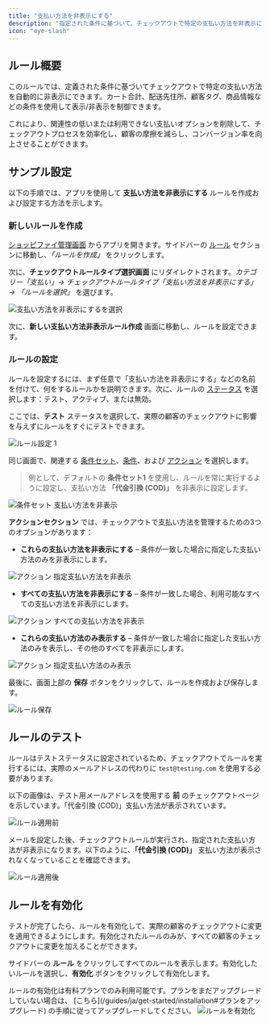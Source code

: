```yaml
---
title: "支払い方法を非表示にする"
description: "指定された条件に基づいて、チェックアウトで特定の支払い方法を非表示にします。"
icon: "eye-slash"
---
```


## ルール概要

このルールでは、定義された条件に基づいてチェックアウトで特定の支払い方法を自動的に非表示にできます。カート合計、配送先住所、顧客タグ、商品情報などの条件を使用して表示/非表示を制御できます。

これにより、関連性の低いまたは利用できない支払いオプションを削除して、チェックアウトプロセスを効率化し、顧客の摩擦を減らし、コンバージョン率を向上させることができます。

## サンプル設定

以下の手順では、アプリを使用して **支払い方法を非表示にする** ルールを作成および設定する方法を示します。

### 新しいルールを作成

[ショッピファイ管理画面](/guides/ja/get-started/installation#アプリを開く) からアプリを開きます。サイドバーの [ルール](/guides/ja/get-started/quickstart#サンプルルールを作成) セクションに移動し、_「ルールを作成」_ をクリックします。

次に、**チェックアウトルールタイプ選択画面** にリダイレクトされます。_カテゴリー「支払い」→ チェックアウトルールタイプ「支払い方法を非表示にする」→ 「ルールを選択」_ を選びます。

<img
  src="/images/essentials/payment/select-hide-payment-methods.webp"
  alt="支払い方法を非表示にするを選択"
/>

次に、**新しい支払い方法非表示ルール作成** 画面に移動し、ルールを設定できます。

### ルールの設定

ルールを設定するには、まず任意で「支払い方法を非表示にする」などの名前を付けて、何をするルールかを説明できます。次に、ルールの [ステータス](/guides/ja/get-started/concepts#ステータス) を選択します：テスト、アクティブ、または無効。

ここでは、**テスト** ステータスを選択して、実際の顧客のチェックアウトに影響を与えずにルールをすぐにテストできます。

<img
  src="/images/essentials/payment/rule-configure-1-hide-payment-methods.webp"
  alt="ルール設定 1"
/>

同じ画面で、関連する [条件セット](/guides/ja/get-started/concepts#コンディションセット)、[条件](/guides/ja/get-started/concepts#コンディション（「いつ」）)、および [アクション](/guides/ja/get-started/concepts#アクション（「何を」）) を選択します。

> 例として、デフォルトの **条件セット1** を使用し、ルールを常に実行するように設定し、支払い方法 **「代金引換 (COD)」** を非表示に設定します。

<img
  src="/images/essentials/payment/condition-set-hide-payment-methods.webp"
  alt="条件セット 支払い方法を非表示"
/>

**アクションセクション** では、チェックアウトで支払い方法を管理するための3つのオプションがあります：

- **これらの支払い方法を非表示にする** – 条件が一致した場合に指定した支払い方法のみを非表示にします。

<img
  src="/images/essentials/payment/action-hide-these-payment-methods-hide-payment-methods.webp"
  alt="アクション 指定支払い方法を非表示"
/>

- **すべての支払い方法を非表示にする** – 条件が一致した場合、利用可能なすべての支払い方法を非表示にします。

<img
  src="/images/essentials/payment/action-hide-all-payment-methods.webp"
  alt="アクション すべての支払い方法を非表示"
/>

- **これらの支払い方法のみ表示する** – 条件が一致した場合に指定した支払い方法のみを表示し、その他のすべてを非表示にします。

<img
  src="/images/essentials/payment/action-only-show-these-payment-methods-hide-payment-methods.webp"
  alt="アクション 指定支払い方法のみ表示"
/>

最後に、画面上部の <b>保存</b> ボタンをクリックして、ルールを作成および保存します。

<img src="/images/shared/save-rule.webp" alt="ルール保存" />

## ルールのテスト

ルールはテストステータスに設定されているため、チェックアウトでルールを実行するには、実際のメールアドレスの代わりに `test@testing.com` を使用する必要があります。

<Warning>
  以下の画像は、テスト用メールアドレスを使用する <b>前</b> のチェックアウトページを示しています。「代金引換 (COD)」支払い方法が表示されています。
</Warning>

<img
  src="/images/essentials/payment/before-rule-apply-payment-methods.webp"
  alt="ルール適用前"
/>

メールを設定した後、チェックアウトルールが実行され、指定された支払い方法が非表示になります。以下のように、**「代金引換 (COD)」** 支払い方法が表示されなくなっていることを確認できます。

<img
  src="/images/essentials/payment/after-rule-apply-hide-payment-methods.webp"
  alt="ルール適用後"
/>

## ルールを有効化

テストが完了したら、ルールを有効化して、実際の顧客のチェックアウトに変更を適用できるようにします。有効化されたルールのみが、すべての顧客のチェックアウトに変更を加えることができます。

サイドバーの **ルール** をクリックしてすべてのルールを表示します。有効化したいルールを選択し、**有効化** ボタンをクリックして有効化します。

<Warning>
  ルールの有効化は有料プランでのみ利用可能です。プランをまだアップグレードしていない場合は、
  [こちら](/guides/ja/get-started/installation#プランをアップグレード) の手順に従ってアップグレードしてください。
</Warning>
<img
  src="/images/essentials/payment/activate-the-rule-hide-payment-methods.webp"
  alt="ルールを有効化"
/>
